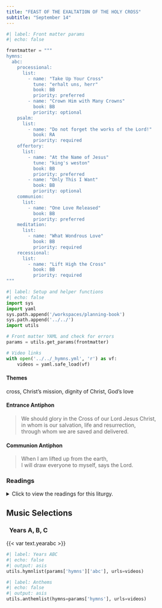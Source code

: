 ```yaml
---
title: "FEAST OF THE EXALTATION OF THE HOLY CROSS"
subtitle: "September 14"
---
```


```python
#| label: Front matter params
#| echo: false

frontmatter = """
hymns:
  abc:
    processional:
      list:
        - name: "Take Up Your Cross"
          tune: "erhalt uns, herr"
          book: BB
          priority: preferred
        - name: "Crown Him with Many Crowns"
          book: BB
          priority: optional
    psalm:
      list:
        - name: "Do not forget the works of the Lord!"
          book: RA
          priority: required
    offertory:
      list:
        - name: "At the Name of Jesus"
          tune: "king's weston"
          book: BB
          priority: preferred
        - name: "Only This I Want"
          book: BB
          priority: optional
    communion:
      list:
        - name: "One Love Released"
          book: BB
          priority: preferred
    meditation:
      list:
        - name: "What Wondrous Love"
          book: BB
          priority: required
    recessional:
      list:
        - name: "Lift High the Cross"
          book: BB
          priority: required
"""
```

```python
#| label: Setup and helper functions
#| echo: false
import sys
import yaml
sys.path.append('/workspaces/planning-book')
sys.path.append('../../')
import utils

# Front matter YAML and check for errors
params = utils.get_params(frontmatter)

# Video links
with open('../../_hymns.yml', 'r') as vf:
    videos = yaml.safe_load(vf)
```

:::  {.red}
#### **Themes**
:::

cross, Christ's mission, dignity of Christ, God's love

:::  {.red}
#### **Entrance Antiphon**
:::

> We should glory in the Cross of our Lord Jesus Christ,  
> in whom is our salvation, life and resurrection,  
> through whom we are saved and delivered.

:::  {.red}
#### **Communion Antiphon**
:::

> When I am lifted up from the earth,  
> I will draw everyone to myself, says the Lord.

:::: {.content-visible when-format="html"}
::: {.red}
### Readings
:::

<details>
  <summary>Click to view the readings for this liturgy.</summary>

::: {.titlered}
### &nbsp; Years A, B, C
:::

::: {.red}
#### First Reading [Numbers 21:4B-9]{style="float:right" .small}
:::

With their patience worn out by the journey,  
the people complained against God and Moses,  
“Why have you brought us up from Egypt to die in this desert,  
where there is no food or water?  
We are disgusted with this wretched food!”  

In punishment the LORD sent among the people saraph serpents,  
which bit the people so that many of them died.  
Then the people came to Moses and said,  
“We have sinned in complaining against the LORD and you.  
Pray the LORD to take the serpents from us.”  
So Moses prayed for the people, and the LORD said to Moses,  
“Make a saraph and mount it on a pole,  
and if any who have been bitten look at it, they will live.”  
Moses accordingly made a bronze serpent and mounted it on a pole,  
and whenever anyone who had been bitten by a serpent  
looked at the bronze serpent, he lived.  

***

::: {.red}
#### Responsorial Psalm [Psalm 78:1bc-2, 34-35, 36-37, 38]{style="float:right" .small}
:::

**[℟.]{.red}** **Do not forget the works of the Lord!**  

Hearken, my people, to my teaching;  
incline your ears to the words of my mouth.  
I will open my mouth in a parable,  
I will utter mysteries from of old. **[℟.]{.red}**  

While he slew them they sought him  
and inquired after God again,  
Remembering that God was their rock  
and the Most High God, their redeemer. **[℟.]{.red}**  

But they flattered him with their mouths  
and lied to him with their tongues,  
Though their hearts were not steadfast toward him,  
nor were they faithful to his covenant. **[℟.]{.red}**  

But he, being merciful, forgave their sin  
and destroyed them not;  
Often he turned back his anger  
and let none of his wrath be roused. **[℟.]{.red}**  

***

::: {.red}
#### Second Reading [Philippians 2:6-11]{style="float:right" .small}
:::

Brothers and sisters:  
Christ Jesus, though he was in the form of God,  
did not regard equality with God something to be grasped.  
Rather, he emptied himself,  
taking the form of a slave,  
coming in human likeness;  
and found human in appearance,  
he humbled himself,  
becoming obedient to death,  
even death on a cross.  
Because of this, God greatly exalted him  
and bestowed on him the name  
that is above every name,  
that at the name of Jesus  
every knee should bend,  
of those in heaven and on earth and under the earth,  
and every tongue confess that  
Jesus Christ is Lord,  
to the glory of God the Father.  

***

::: {.red}
#### Gospel Acclamation
:::

**[℟.]{.red}** **Alleluia, alleluia.**  
We adore you, O Christ, and we bless you,  
because by your Cross you have redeemed the world. **[℟.]{.red}**  

***

::: {.red}
#### Gospel [John 3:13-17]{style="float:right" .small}
:::

Jesus said to Nicodemus:  
“No one has gone up to heaven  
except the one who has come down from heaven, the Son of Man.  
And just as Moses lifted up the serpent in the desert,  
so must the Son of Man be lifted up,  
so that everyone who believes in him may have eternal life.”  

For God so loved the world that he gave his only Son,  
so that everyone who believes in him might not perish  
but might have eternal life.  
For God did not send his Son into the world to condemn the world,  
but that the world might be saved through him.  

::: {.centered}
{{< var symbols.cross >}} &nbsp; {{< var symbols.cross >}} &nbsp; {{< var symbols.cross >}}
:::

</details>
::::

::: {.red}
## Music Selections
:::

::: {.titlered}
### &nbsp; Years A, B, C
:::
{{< var text.yearabc >}}

```python
#| label: Years ABC
#| echo: false
#| output: asis
utils.hymnlist(params['hymns']['abc'], urls=videos)
```


```python
#| label: Anthems
#| echo: false
#| output: asis
utils.anthemlist(hymns=params['hymns'], urls=videos)
```
